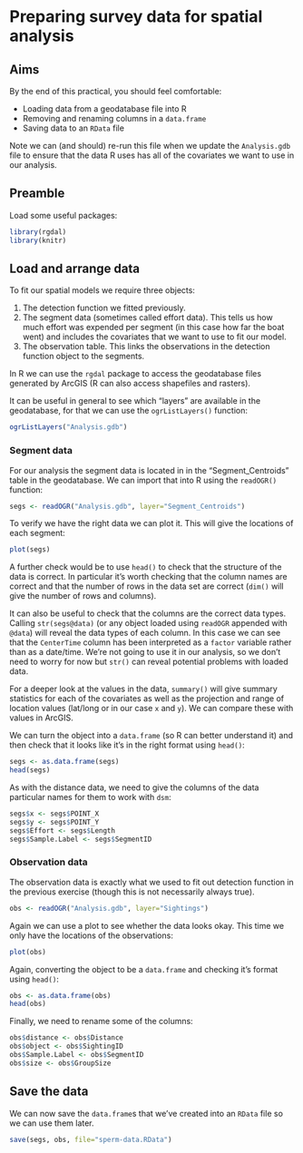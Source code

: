 # Preparing survey data for spatial analysis

## Aims

By the end of this practical, you should feel comfortable:

- Loading data from a geodatabase file into R
- Removing and renaming columns in a `data.frame`
- Saving data to an `RData` file

Note we can (and should) re-run this file when we update the `Analysis.gdb` file to ensure that the data R uses has all of the covariates we want to use in our analysis.

## Preamble

Load some useful packages:

```r
library(rgdal)
library(knitr)
```

## Load and arrange data

To fit our spatial models we require three objects:

  1. The detection function we fitted previously.
  2. The segment data (sometimes called effort data). This tells us how much effort was expended per segment (in this case how far the boat went) and includes the covariates that we want to use to fit our model.
  3. The observation table. This links the observations in the detection function object to the segments.

In R we can use the `rgdal` package to access the geodatabase files generated by ArcGIS (R can also access shapefiles and rasters).

It can be useful in general to see which "layers" are available in the geodatabase, for that we can use the `ogrListLayers()` function:
```r
ogrListLayers("Analysis.gdb")
```

### Segment data

For our analysis the segment data is located in in the "Segment_Centroids" table in the geodatabase. We can import that into R using the `readOGR()` function:
```r
segs <- readOGR("Analysis.gdb", layer="Segment_Centroids")
```

To verify we have the right data we can plot it. This will give the locations of each segment:
```r
plot(segs)
```

A further check would be to use `head()` to check that the structure of the data is correct. In particular it's worth checking that the column names are correct and that the number of rows in the data set are correct (`dim()` will give the number of rows and columns).

It can also be useful to check that the columns are the correct data types. Calling `str(segs@data)` (or any object loaded using `readOGR` appended with `@data`) will reveal the data types of each column. In this case we can see that the `CenterTime` column has been interpreted as a `factor` variable rather than as a date/time. We're not going to use it in our analysis, so we don't need to worry for now but `str()` can reveal potential problems with loaded data.

For a deeper look at the values in the data, `summary()` will give summary statistics for each of the covariates as well as the projection and range of location values (lat/long or in our case `x` and `y`). We can compare these with values in ArcGIS.

We can turn the object into a `data.frame` (so R can better understand it) and then check that it looks like it's in the right format using `head()`:
```r
segs <- as.data.frame(segs)
head(segs)
```
As with the distance data, we need to give the columns of the data particular names for them to work with `dsm`:
```r
segs$x <- segs$POINT_X
segs$y <- segs$POINT_Y
segs$Effort <- segs$Length
segs$Sample.Label <- segs$SegmentID
```

### Observation data

The observation data is exactly what we used to fit out detection function in the previous exercise (though this is not necessarily always true).

```r
obs <- readOGR("Analysis.gdb", layer="Sightings")
```

Again we can use a plot to see whether the data looks okay. This time we only have the locations of the observations:
```r
plot(obs)
```

Again, converting the object to be a `data.frame` and checking it's format using `head()`:
```r
obs <- as.data.frame(obs)
head(obs)
```

Finally, we need to rename some of the columns:
```r
obs$distance <- obs$Distance
obs$object <- obs$SightingID
obs$Sample.Label <- obs$SegmentID
obs$size <- obs$GroupSize
```


## Save the data

We can now save the `data.frame`s that we've created into an `RData` file so we can use them later.

```r
save(segs, obs, file="sperm-data.RData")
```

